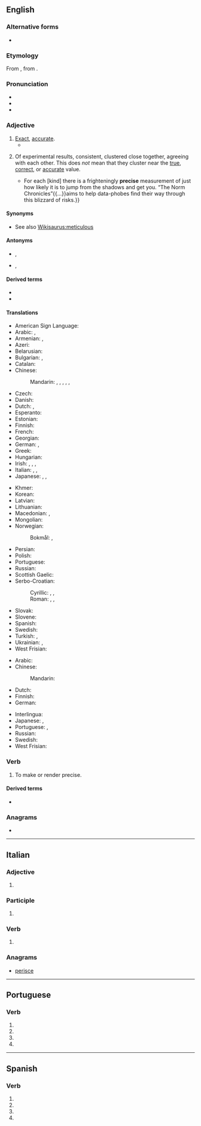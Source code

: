 {{also|précise|precisé|précisé}}
==English==

===Alternative forms===
* {{l|en|præcise}} {{qualifier|archaic}}

===Etymology===
From {{etyl|frm|en}} {{m|frm|précis}}, from {{etyl|la|en}} {{m|la|praecisus}}.

===Pronunciation===
* {{IPA|/pɹɪˈsaɪs/|lang=en}}
* {{rhymes|aɪs|lang=en}}
* {{hyphenation|pre|cise|lang=en}}

===Adjective===
{{en-adj}}

# [[exact|Exact]], [[accurate]].
#* {{quote-book|year=1921|author=Bertrand Russell|title=[[S:The Analysis of Mind/Lecture IX|The Analysis of Mind]]|passage=A memory is "'''precise'''" when the occurrences that would verify it are narrowly circumscribed: for instance, "I met Jones" is '''precise''' as compared to "I met a man." A memory is "accurate" when it is both precise and true, i.e. in the above instance, if it was Jones I met.}}
# {{lb|en|sciences}} Of experimental results, consistent, clustered close together, agreeing with each other. This does ''not'' mean that they cluster near the [[true]], [[correct]], or [[accurate]] value.
#* {{quote-magazine|date=2013-06-22|volume=407|issue=8841|page=76|magazine={{w|The Economist}}
|title=[http://www.economist.com/news/books-and-arts/21579801-making-sense-statistics-riddle-our-days-snakes-and-ladders Snakes and ladders]
|passage=Risk is everywhere.{{...}}For each [kind] there is a frighteningly '''precise''' measurement of just how likely it is to jump from the shadows and get you. “The Norm Chronicles”{{...}}aims to help data-phobes find their way through this blizzard of risks.}}

====Synonyms====
* See also [[Wikisaurus:meticulous]]

====Antonyms====
* {{sense|exact, accurate}} {{l|en|inexact}}, {{l|en|imprecise}}
* {{sense|consistent}} {{l|en|inconsistent}}, {{l|en|varying}}

====Derived terms====
* {{l|en|precisely}}
* {{l|en|prissy}}<!-- see etymology -->

====Translations====
{{trans-top|exact}}
* American Sign Language: {{t|ase|SmallO@NearTipThumb-PalmDown-SmallO@CenterChesthigh-PalmUp CirclesSurface Contact}}
* Arabic: {{t|ar|مَضْبُوط}}, {{t+|ar|دَقِيق}}
* Armenian: {{t+|hy|ճիշտ}}, {{t+|hy|ճշգրիտ}}
* Azeri: {{t+|az|dəqiq}}
* Belarusian: {{t|be|дакладны|tr=dakládny|sc=Cyrl}}
* Bulgarian: {{t+|bg|точен|tr=tóčen|sc=Cyrl}}, {{t+|bg|прецизен|tr=precízen|sc=Cyrl}}
* Catalan: {{t+|ca|precís}}
* Chinese:
*: Mandarin: {{t+|cmn|準確|sc=Hani}}, {{t+|cmn|准确|tr=zhǔnquè|sc=Hani}}, {{t+|cmn|正確|sc=Hani}}, {{t+|cmn|正确|tr=zhèngquè|sc=Hani}}, {{t+|cmn|精確|sc=Hani}}, {{t+|cmn|精确|tr=jīngquè|sc=Hani}}
* Czech: {{t+|cs|přesný|m}}
* Danish: {{t+|da|præcis}}
* Dutch: {{t+|nl|nauwkeurig}}, {{t+|nl|precies}}
* Esperanto: {{t+|eo|preciza}}
* Estonian: {{t+|et|täpne}}
* Finnish: {{t+|fi|tarkka}}
* French: {{t+|fr|précis}}
* Georgian: {{t|ka|ზუსტი}}
* German: {{t+|de|präzise}}, {{t+|de|genau}}
* Greek: {{t+|el|ακριβής}}
* Hungarian: {{t+|hu|pontos}}
* Irish: {{t|ga|cruinn}}, {{t|ga|beacht}}, {{t|ga|gonta}}, {{t|ga|pointeáilte}}
* Italian: {{t+|it|preciso}}, {{t+|it|esatto}}, {{t+|it|accurato}}
* Japanese: {{t+|ja|正確|tr=せいかくな, seikaku na|alt=正確な|sc=Jpan}}, {{t+|ja|精密|tr=せいみつな, seimitsu na|alt=精密な|sc=Jpan}}, {{t+|ja|厳密|tr=げんみつな, genmitsu na|alt=厳密な|sc=Jpan}}
{{trans-mid}}
* Khmer: {{t+|km|ត្រឹម|tr=trəm|sc=Khmr}}
* Korean: {{t+|ko|정확하다|tr=jeonghwak-han|alt=정확한|sc=Kore}}
* Latvian: {{t|lv|precīzs}}
* Lithuanian: {{t+|lt|tikslus}}
* Macedonian: {{t|mk|точен|tr=tóčen|sc=Cyrl}}, {{t|mk|прецизен|tr=précizen|sc=Cyrl}}
* Mongolian: {{t+|mn|нарийн}}
* Norwegian:
*: Bokmål: {{t+|no|presis}}, {{t|no|nøyaktig}}
* Persian: {{t+|fa|دقیق|tr=daqiq|sc=fa-Arab}}
* Polish: {{t+|pl|dokładny}}
* Portuguese: {{t+|pt|preciso}}
* Russian: {{t+|ru|то́чный}}
* Scottish Gaelic: {{t|gd|pongail}}
* Serbo-Croatian:
*: Cyrillic: {{t|sh|точан|sc=Cyrl}}, {{t|sh|тачан|sc=Cyrl}}, {{t|sh|прецизан|sc=Cyrl}}
*: Roman: {{t+|sh|točan}}, {{t+|sh|tačan}}, {{t+|sh|precizan}}
* Slovak: {{t|sk|presný}}
* Slovene: {{t|sl|natančen}}
* Spanish: {{t+|es|preciso}}
* Swedish: {{t+|sv|precis}}
* Turkish: {{t+|tr|dakik}}, {{t+|tr|kesin}}
* Ukrainian: {{t+|uk|точний|tr=tóčnyj|sc=Cyrl}}, {{t|uk|докладний|tr=dokládnyj|sc=Cyrl}}
* West Frisian: {{t|fy|preciis}}
{{trans-bottom}}

{{trans-top|(sciences) clustered close together}}
* Arabic: {{t-needed|ar}}
* Chinese:
*: Mandarin: {{t-needed|cmn}}
* Dutch: {{t|nl|precijs}}
* Finnish: {{t+|fi|tarkka}}
* German: {{t+|de|exakt}}
{{trans-mid}}
* Interlingua: {{t|ia|precise}}
* Japanese: {{t|ja|厳密な|tr=げんみつな, genmitsuna|sc=Jpan}}, {{t|ja|正確な|tr=せいかくな, seikakuna|sc=Jpan}}
* Portuguese: {{t+|pt|preciso|m}}, {{t+|pt|precisa|f}}
* Russian: {{t-needed|ru}}
* Swedish: {{t+|sv|noggrann}}
* West Frisian: {{t|fy|preciis}}
{{trans-bottom}}

===Verb===
{{en-verb|precis}}

# {{lb|en|used by non-native speakers or in jargons|transitive}} To make or render precise.

====Derived terms====
* {{l|en|precising definition}}

===Anagrams===
* {{anagrams|en|piecers|pierces|recipes}}

----

==Italian==

===Adjective===
{{it-adj-form|f-p}}

# {{inflection of|preciso||f|p|lang=it}}

===Participle===
{{head|it|participle form|g=f-p}}

# {{inflection of|preciso||f|p|lang=it}}

===Verb===
{{head|it|verb form}}

# {{inflection of|precidere||3|s|phis|lang=it}}

===Anagrams===
* [[perisce#Italian|perisce]]

----

==Portuguese==

===Verb===
{{head|pt|verb form}}

# {{pt-verb form of|precisar|ar|subjunctive|present|singular|first}}
# {{pt-verb form of|precisar|ar|subjunctive|present|singular|third}}
# {{pt-verb form of|precisar|ar|imperative|affirmative|singular|third}}
# {{pt-verb form of|precisar|ar|imperative|negative|singular|third}}

----

==Spanish==

===Verb===
{{head|es|verb form}}

# {{es-verb form of|ending=ar|mood=imperative|pers=2|formal=yes|number=singular|precisar}}
# {{es-verb form of|ending=ar|mood=subjunctive|tense=present|pers=1|number=singular|precisar}}
# {{es-verb form of|ending=ar|mood=subjunctive|tense=present|pers=2|formal=yes|number=singular|precisar}}
# {{es-verb form of|ending=ar|mood=subjunctive|tense=present|pers=3|number=singular|precisar}}